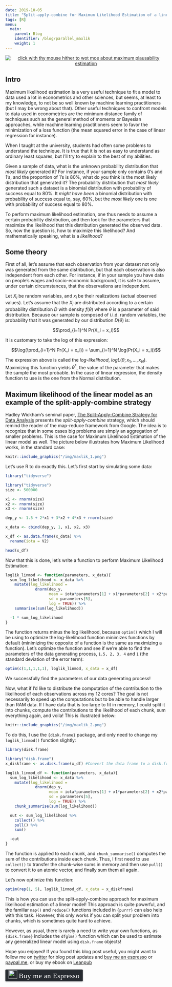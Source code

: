 ```yaml
---
date: 2019-10-05
title: "Split-apply-combine for Maximum Likelihood Estimation of a linear model"
tags: [R]
menu:
  main:
    parent: Blog
    identifier: /blog/parallel_maxlik
    weight: 1
---
```


<div style="text-align:center;">
  <a href="http://www.univ-orleans.fr/deg/masters/ESA/CH/Chapter2_MLE.pdf">
    <img src="/img/hieforth.png" title = "click with thy mouse hither to wot moe about maximum plausability estimation"></a>
</div>

<script type="text/javascript" async
  src="https://cdn.mathjax.org/mathjax/latest/MathJax.js?config=TeX-MML-AM_CHTML">
</script>

## Intro

Maximum likelihood estimation is a very useful technique to fit a model to data used a lot in 
econometrics and other sciences, but seems, at least to my knowledge, to not be so well known by 
machine learning practitioners (but I may be wrong about that). Other useful techniques to confront models to data 
used in econometrics are the minimum distance family of techniques such as the general method of 
moments or Bayesian approaches, while machine learning practitioners seem to favor the minimization
of a loss function (the mean squared error in the case of linear regression for instance).

When I taught at the university, students had often some problems to understand the technique.
It is true that it is not as easy to understand as ordinary least squares, but I'll try to explain
to the best of my abilities.

Given a sample of data, what is the unknown probability distribution
that *most likely* generated it? For instance, if your sample only contains 0's and 1's, and
the proportion of 1's is 80%, what do you think is the most likely distribution that generated it?
The probability distribution that *most likely* generated such a dataset is a binomial distribution
with probability of success equal to 80%. It *might have been* a binomial distribution with probability
of success equal to, say, 60%, but the *most likely* one is one with probability of success equal
to 80%.

To perform maximum likelihood estimation, one thus needs to assume a certain probability distribution,
and then look for the parameters that maximize the likelihood that this distribution generated the 
observed data. So, now the question is, how to maximize this likelihood? And mathematically speaking,
what is a *likelihood*?

## Some theory

First of all, let's assume that each observation from your dataset not only was generated from the
same distribution, but that each observation is also independent from each other. For instance, if in your sample
you have data on people's wages and socio-economic background, it is safe to assume, under certain 
circumstances, that the observations are independent.

Let $X_i$ be random variables, and $x_i$ be their realizations (actual observed values). 
Let's assume that the $X_i$ are distributed according
to a certain probability distribution $D$ with density $f(\theta)$ where $\theta$ is 
a parameter of said distribution.
Because our sample is composed of i.i.d. random variables, the probability that it was generated by
our distribution $D(\theta)$ is:

$$\prod_{i=1}^N Pr(X_i = x_i)$$

It is customary to take the log of this expression:

$$\log(\prod_{i=1}^N Pr(X_i = x_i)) = \sum_{i=1}^N \log(Pr(X_i = x_i))$$

The expression above is called the *log-likelihood*, $logL(\theta; x_1, ..., x_N)$. Maximizing this
function yields $\theta^*$, the value of the parameter that makes the sample the most probable.
In the case of linear regression, the density function to use is the one from the Normal distribution.

## Maximum likelihood of the linear model as an example of the split-apply-combine strategy 

Hadley Wickham's seminal paper, [The Split-Apply-Combine Strategy for Data Analysis](https://www.jstatsoft.org/article/view/v040i01/v40i01.pdf)
presents the *split-apply-combine* strategy, which should remind the reader of the map-reduce 
framework from Google. The idea is to recognize that in some cases big problems are simply an 
aggregation of smaller problems. This is the case for Maximum Likelihood Estimation of the linear
model as well. 
The picture below illustrates how Maximum Likelihood works, in the standard case:

```r
knitr::include_graphics("/img/maxlik_1.png")
```

Let's use R to do exactly this. Let's first start by simulating some data:

```r
library("tidyverse")
```


```r
library("tidyverse")
size <- 500000

x1 <- rnorm(size)
x2 <- rnorm(size)
x3 <- rnorm(size)

dep_y <- 1.5 + 2*x1 + 3*x2 + 4*x3 + rnorm(size)

x_data <- cbind(dep_y, 1, x1, x2, x3)

x_df <- as.data.frame(x_data) %>%
  rename(iota = V2)

head(x_df)
```

Now that this is done, let's write a function to perform Maximum Likelihood Estimation:

```r
loglik_linmod <- function(parameters, x_data){
  sum_log_likelihood <- x_data %>%
    mutate(log_likelihood =
             dnorm(dep_y,
                   mean = iota*parameters[1] + x1*parameters[2] + x2*parameters[3] + x3*parameters[4],
                   sd = parameters[5],
                   log = TRUE)) %>%
    summarise(sum(log_likelihood))

  -1 * sum_log_likelihood
}
```

The function returns minus the log likelihood, because `optim()` which I will be using to optimize
the log-likelihood function minimizes functions by default (minimizing the opposite of a function is the 
same as maximizing a function). Let's optimize the function and see if we're able to find the 
parameters of the data generating process, `1.5, 2, 3, 4` and `1` (the standard deviation of the 
error term):

```r
optim(c(1,1,1,1,1), loglik_linmod, x_data = x_df)
```

We successfully find the parameters of our data generating process! 

Now, what if I'd like to distribute the computation of the contribution to the likelihood of each
observations across my 12 cores? The goal is not necessarily to speed up the computations but
to be able to handle larger than RAM data. If I have data that is too large to fit in memory, 
I could split it into chunks, compute the contributions to the likelihood of each chunk, sum 
everything again, and voila! This is illustrated below:

```r
knitr::include_graphics("/img/maxlik_2.png")
```

To do this, I use the `{disk.frame}` package, and only need to change my `loglik_linmod()` function
slightly:

```r
library(disk.frame)
```

```r
library("disk.frame")
x_diskframe <- as.disk.frame(x_df) #Convert the data frame to a disk.frame

loglik_linmod_df <- function(parameters, x_data){
  sum_log_likelihood <- x_data %>%
    mutate(log_likelihood =
             dnorm(dep_y,
                   mean = iota*parameters[1] + x1*parameters[2] + x2*parameters[3] + x3*parameters[4],
                   sd = parameters[5],
                   log = TRUE)) %>% 
    chunk_summarise(sum(log_likelihood))

  out <- sum_log_likelihood %>%
    collect() %>%
    pull() %>%
    sum()

  -out
}
```

The function is applied to each chunk, and `chunk_summarise()` computes the sum of the contributions
inside each chunk. Thus, I first need to use `collect()` to transfer the chunk-wise sums in memory
and then use `pull()` to convert it to an atomic vector, and finally sum them all again.

Let's now optimize this function:

```r
optim(rep(1, 5), loglik_linmod_df, x_data = x_diskframe)
```

This is how you can use the split-apply-combine approach for maximum likelihood estimation of a 
linear model! This approach is quite powerful, and the familiar `map()` and `reduce()` functions
included in `{purrr}` can also help with this task. However, this only works if you can split your
problem into chunks, which is sometimes quite hard to achieve. 

However, as usual, there is rarely a need to write your own functions, as `{disk.frame}` includes 
the `dfglm()` function which can be used to estimate any generalized linear model using `disk.frame` objects!


Hope you enjoyed! If you found this blog post useful, you might want to follow 
me on [twitter](https://www.twitter.com/brodriguesco) for blog post updates and 
[buy me an espresso](https://www.buymeacoffee.com/brodriguesco) or [paypal.me](https://www.paypal.me/brodriguesco), or buy my ebook on [Leanpub](https://leanpub.com/modern_tidyverse)

<style>.bmc-button img{width: 27px !important;margin-bottom: 1px !important;box-shadow: none !important;border: none !important;vertical-align: middle !important;}.bmc-button{line-height: 36px !important;height:37px !important;text-decoration: none !important;display:inline-flex !important;color:#ffffff !important;background-color:#272b30 !important;border-radius: 3px !important;border: 1px solid transparent !important;padding: 1px 9px !important;font-size: 22px !important;letter-spacing:0.6px !important;box-shadow: 0px 1px 2px rgba(190, 190, 190, 0.5) !important;-webkit-box-shadow: 0px 1px 2px 2px rgba(190, 190, 190, 0.5) !important;margin: 0 auto !important;font-family:'Cookie', cursive !important;-webkit-box-sizing: border-box !important;box-sizing: border-box !important;-o-transition: 0.3s all linear !important;-webkit-transition: 0.3s all linear !important;-moz-transition: 0.3s all linear !important;-ms-transition: 0.3s all linear !important;transition: 0.3s all linear !important;}.bmc-button:hover, .bmc-button:active, .bmc-button:focus {-webkit-box-shadow: 0px 1px 2px 2px rgba(190, 190, 190, 0.5) !important;text-decoration: none !important;box-shadow: 0px 1px 2px 2px rgba(190, 190, 190, 0.5) !important;opacity: 0.85 !important;color:#82518c !important;}</style><link href="https://fonts.googleapis.com/css?family=Cookie" rel="stylesheet"><a class="bmc-button" target="_blank" href="https://www.buymeacoffee.com/brodriguesco"><img src="https://www.buymeacoffee.com/assets/img/BMC-btn-logo.svg" alt="Buy me an Espresso"><span style="margin-left:5px">Buy me an Espresso</span></a>
